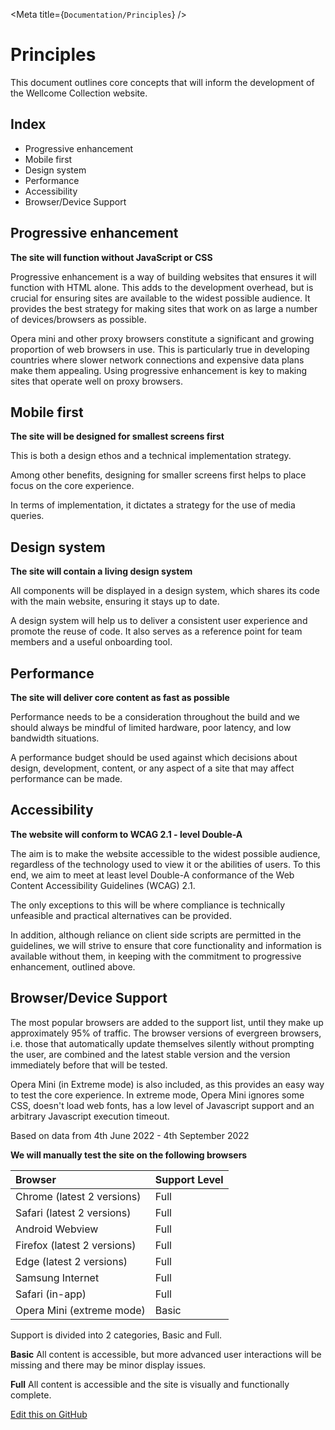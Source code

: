 
<Meta title={`Documentation/Principles`} />


# Principles

This document outlines core concepts that will inform the development of the Wellcome Collection website.

## Index

- Progressive enhancement
- Mobile first
- Design system
- Performance
- Accessibility
- Browser/Device Support

## Progressive enhancement

**The site will function without JavaScript or CSS**

Progressive enhancement is a way of building websites that ensures it will function with HTML alone. This adds to the development overhead, but is crucial for ensuring sites are available to the widest possible audience. It provides the best strategy for making sites that work on as large a number of devices/browsers as possible.

Opera mini and other proxy browsers constitute a significant and growing proportion of web browsers in use. This is particularly true in developing countries where slower network connections and expensive data plans make them appealing. Using progressive enhancement is key to making sites that operate well on proxy browsers.

## Mobile first

**The site will be designed for smallest screens first**

This is both a design ethos and a technical implementation strategy.

Among other benefits, designing for smaller screens first helps to place focus on the core experience.

In terms of implementation, it dictates a strategy for the use of media queries.

## Design system

**The site will contain a living design system**

All components will be displayed in a design system, which shares its code with the main website, ensuring it stays up to date.

A design system will help us to deliver a consistent user experience and promote the reuse of code. It also serves as a reference point for team members and a useful onboarding tool.

## Performance

**The site will deliver core content as fast as possible**

Performance needs to be a consideration throughout the build and we should always be mindful of limited hardware, poor latency, and low bandwidth situations.

A performance budget should be used against which decisions about design, development, content, or any aspect of a site that may affect performance can be made.

## Accessibility

**The website will conform to WCAG 2.1 - level Double-A**

The aim is to make the website accessible to the widest possible audience, regardless of the technology used to view it or the abilities of users. To this end, we aim to meet at least level Double-A conformance of the Web Content Accessibility Guidelines (WCAG) 2.1.

The only exceptions to this will be where compliance is technically unfeasible and practical alternatives can be provided.

In addition, although reliance on client side scripts are permitted in the guidelines, we will strive to ensure that core functionality and information is available without them, in keeping with the commitment to progressive enhancement, outlined above.

## Browser/Device Support

The most popular browsers are added to the support list, until they make up approximately 95% of traffic. The browser versions of evergreen browsers, i.e. those that automatically update themselves silently without prompting the user, are combined and the latest stable version and the version immediately before that will be tested.

Opera Mini (in Extreme mode) is also included, as this provides an easy way to test the core experience. In extreme mode, Opera Mini ignores some CSS, doesn't load web fonts, has a low level of Javascript support and an arbitrary Javascript execution timeout.

Based on data from 4th June 2022 - 4th September 2022

**We will manually test the site on the following browsers**

| Browser | Support Level |
|:---------|:---------------|
|Chrome (latest 2 versions) | Full |
|Safari (latest 2 versions) | Full |
|Android Webview | Full |
|Firefox (latest 2 versions) | Full |
|Edge (latest 2 versions) | Full |
|Samsung Internet | Full |
|Safari (in-app) | Full |
|Opera Mini (extreme mode) | Basic |

Support is divided into 2 categories, Basic and Full.

**Basic**
All content is accessible, but more advanced user interactions will be missing and there may be minor display issues.

**Full**
All content is accessible and the site is visually and functionally complete.


[Edit this on GitHub](https://github.com/wellcometrust/wellcomecollection.org/main/cardigan/stories/docs/principles.stories.mdx)
